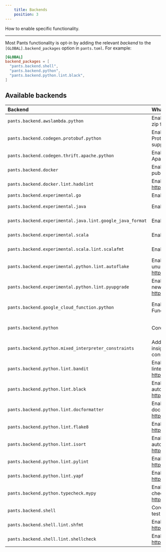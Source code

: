 ```yaml
---
    title: Backends
    position: 3
---
```


How to enable specific functionality.

---

Most Pants functionality is opt-in by adding the relevant _backend_ to the `[GLOBAL].backend_packages` option in `pants.toml`. For example:

```toml title="pants.toml"
[GLOBAL]
backend_packages = [
  "pants.backend.shell",
  "pants.backend.python",
  "pants.backend.python.lint.black",
]
```

## Available backends

| Backend                                                   | What it does                                                                                     | Docs                                                                             |
| :-------------------------------------------------------- | :----------------------------------------------------------------------------------------------- | :------------------------------------------------------------------------------- |
| `pants.backend.awslambda.python`                          | Enables generating an AWS Lambda zip file from Python code.                                      | [AWS Lambda](../../python/integrations/aws-lambda.mdx)                           |
| `pants.backend.codegen.protobuf.python`                   | Enables generating Python from Protocol Buffers. Includes gRPC support.                          | [Protobuf and gRPC](../../python/integrations/protobuf-and-grpc.mdx)             |
| `pants.backend.codegen.thrift.apache.python`              | Enables generating Python from Apache Thrift.                                                    | [Thrift](../../python/integrations/thrift.mdx)                                   |
| `pants.backend.docker`                                    | Enables building, running, and publishing Docker images.                                         | [Docker overview](../../docker/overview.mdx)                                     |
| `pants.backend.docker.lint.hadolint`                      | Enables Hadolint, a Docker linter: https://github.com/hadolint/hadolint                          | [Docker overview](../../docker/overview.mdx)                                     |
| `pants.backend.experimental.go`                           | Enables Go support.                                                                              | [Go overview](../../go/overview.mdx)                                             |
| `pants.backend.experimental.java`                         | Enables core Java support.                                                                       | [Java & Scala overview](../../java-and-scala/overview.mdx)                       |
| `pants.backend.experimental.java.lint.google_java_format` | Enables Google Java Format.                                                                      | [Java & Scala overview](../../java-and-scala/overview.mdx)                       |
| `pants.backend.experimental.scala`                        | Enables core Scala support.                                                                      | [Java & Scala overview](../../java-and-scala/overview.mdx)                       |
| `pants.backend.experimental.scala.lint.scalafmt`          | Enables the Scalafmt formatter.                                                                  | [Java & Scala overview](../../java-and-scala/overview.mdx)                       |
| `pants.backend.experimental.python.lint.autoflake`        | Enables Autoflake, which removes unused Python imports: https://pypi.org/project/autoflake/      | [Linters and formatters](../../python/overview/linters-and-formatters.mdx)       |
| `pants.backend.experimental.python.lint.pyupgrade`        | Enables Pyupgrade, which upgrades to new Python syntax: https://pypi.org/project/pyupgrade/      | [Linters and formatters](../../python/overview/linters-and-formatters.mdx)       |
| `pants.backend.google_cloud_function.python`              | Enables generating a Google Cloud Function from Python code.                                     | [Google Cloud Function](../../python/integrations/google-cloud-functions.mdx)    |
| `pants.backend.python`                                    | Core Python support.                                                                             | [Enabling Python support](../../python/overview/enabling-python-support.mdx)     |
| `pants.backend.python.mixed_interpreter_constraints`      | Adds the `py-constraints` goal for insights on Python interpreter constraints.                   | [Interpreter compatibility](../../python/overview/interpreter-compatibility.mdx) |
| `pants.backend.python.lint.bandit`                        | Enables Bandit, the Python security linter: https://bandit.readthedocs.io/en/latest/.            | [Linters and formatters](../../python/overview/linters-and-formatters.mdx)       |
| `pants.backend.python.lint.black`                         | Enables Black, the Python autoformatter: https://black.readthedocs.io/en/stable/.                | [Linters and formatters](../../python/overview/linters-and-formatters.mdx)       |
| `pants.backend.python.lint.docformatter`                  | Enables Docformatter, the Python docstring autoformatter: https://github.com/myint/docformatter. | [Linters and formatters](../../python/overview/linters-and-formatters.mdx)       |
| `pants.backend.python.lint.flake8`                        | Enables Flake8, the Python linter: https://flake8.pycqa.org/en/latest/.                          | [Linters and formatters](../../python/overview/linters-and-formatters.mdx)       |
| `pants.backend.python.lint.isort`                         | Enables isort, the Python import autoformatter: https://timothycrosley.github.io/isort/.         | [Linters and formatters](../../python/overview/linters-and-formatters.mdx)       |
| `pants.backend.python.lint.pylint`                        | Enables Pylint, the Python linter: https://www.pylint.org                                        | [Linters and formatters](../../python/overview/linters-and-formatters.mdx)       |
| `pants.backend.python.lint.yapf`                          | Enables Yapf, the Python formatter: https://pypi.org/project/yapf/                               | [Linters and formatters](../../python/overview/linters-and-formatters.mdx)       |
| `pants.backend.python.typecheck.mypy`                     | Enables MyPy, the Python type checker: https://mypy.readthedocs.io/en/stable/.                   | [check](../../python/goals/check.mdx)                                            |
| `pants.backend.shell`                                     | Core Shell support, including shUnit2 test runner.                                               | [Shell overview](../../shell/overview.mdx)                                       |
| `pants.backend.shell.lint.shfmt`                          | Enables shfmt, a Shell autoformatter: https://github.com/mvdan/sh.                               | [Shell overview](../../shell/overview.mdx)                                       |
| `pants.backend.shell.lint.shellcheck`                     | Enables Shellcheck, a Shell linter: https://www.shellcheck.net/.                                 | [Shell overview](../../shell/overview.mdx)                                       |
